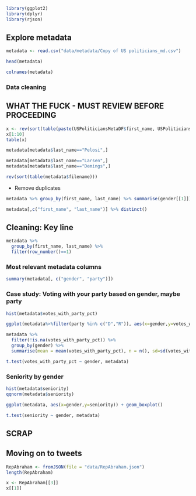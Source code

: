 ```r
library(ggplot2)
library(dplyr)
library(rjson)
```

## Explore metadata

```r
metadata <- read.csv("data/metadata/Copy of US politicians_md.csv")
```

```r
head(metadata)
```

```r
colnames(metadata)
```

### Data cleaning

## WHAT THE FUCK - MUST REVIEW BEFORE PROCEEDING
```r
x <- rev(sort(table(paste(USPoliticiansMetaDF$first_name, USPoliticiansMetaDF$last_name))))
x[1:10]
table(x)
```

```r
metadata[metadata$last_name=="Pelosi",]
```

```r
metadata[metadata$last_name=="Larsen",]
metadata[metadata$last_name=="Demings",]
```

```r
rev(sort(table(metadata$filename)))
```

* Remove duplicates
```r
metadata %>% group_by(first_name, last_name) %>% summarise(gender[[1]])
```

```r
metadata[,c("first_name", "last_name")] %>% distinct()
```

## Cleaning: Key line
```r
metadata %>%
  group_by(first_name, last_name) %>%
  filter(row_number()==1)
```

### Most relevant metadata columns
```r
summary(metadata[, c("gender", "party")])
```

### Case study: Voting with your party based on gender, maybe party
```r
hist(metadata$votes_with_party_pct)
```

```r
ggplot(metadata%>%filter(party %in% c("D","R")), aes(x=gender,y=votes_with_party_pct,fill=party)) + geom_boxplot()
```

```r
metadata %>% 
  filter(!is.na(votes_with_party_pct)) %>%
  group_by(gender) %>%
  summarise(mean = mean(votes_with_party_pct), n = n(), sd=sd(votes_with_party_pct))
```

```r
t.test(votes_with_party_pct ~ gender, metadata)
```
### Seniority by gender

```r
hist(metadata$seniority)
qqnorm(metadata$seniority)
```

```r
ggplot(metadata, aes(x=gender,y=seniority)) + geom_boxplot()
```

```r
t.test(seniority ~ gender, metadata)
```


## SCRAP

## Moving on to tweets
```r
RepAbraham <- fromJSON(file = "data/RepAbraham.json")
length(RepAbraham)
```
```r
x <- RepAbraham[[3]]
x[[1]]
```









